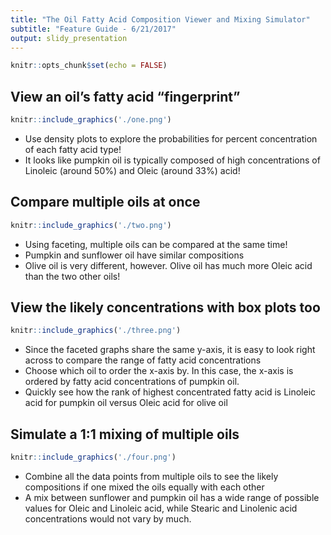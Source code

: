 ```yaml
---
title: "The Oil Fatty Acid Composition Viewer and Mixing Simulator"
subtitle: "Feature Guide - 6/21/2017"
output: slidy_presentation
---
```


```r
knitr::opts_chunk$set(echo = FALSE)
```

## View an oil's fatty acid "fingerprint"
```r
knitr::include_graphics('./one.png')
```
* Use density plots to explore the probabilities for percent concentration of each fatty acid type!
<br>
* It looks like pumpkin oil is typically composed of high concentrations of Linoleic (around 50%) and Oleic (around 33%) acid!


## Compare multiple oils at once

```r
knitr::include_graphics('./two.png')
```
* Using faceting, multiple oils can be compared at the same time!
<br>
* Pumpkin and sunflower oil have similar compositions
<br>
* Olive oil is very different, however. Olive oil has much more Oleic acid than the two other oils!


## View the likely concentrations with box plots too

```r
knitr::include_graphics('./three.png')
```
* Since the faceted graphs share the same y-axis, it is easy to look right across to compare the range of fatty acid concentrations
<br>
* Choose which oil to order the x-axis by. In this case, the x-axis is ordered by fatty acid concentrations of pumpkin oil.
<br>
* Quickly see how the rank of highest concentrated fatty acid is Linoleic acid for pumpkin oil versus Oleic acid for olive oil

## Simulate a 1:1 mixing of multiple oils

```r
knitr::include_graphics('./four.png')
```
* Combine all the data points from multiple oils to see the likely compositions if one mixed the oils equally with each other
<br>
* A mix between sunflower and pumpkin oil has a wide range of possible values for Oleic and Linoleic acid, while Stearic and Linolenic acid concentrations would not vary by much.
